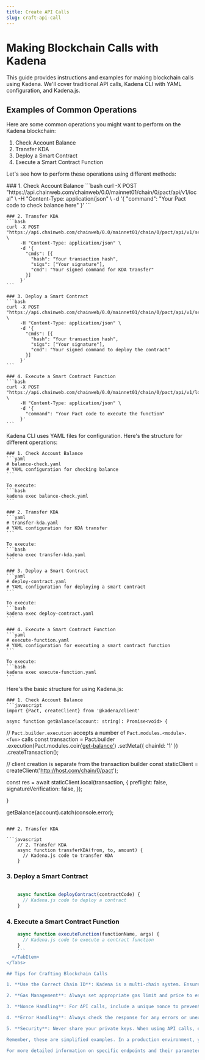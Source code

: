 ```yaml
---
title: Create API Calls
slug: craft-api-call
---
```


<head>
  <title>Making Blockchain Calls with Kadena</title>
  <meta name="description" content="A guide to crafting blockchain calls using Traditional API, Kadena CLI, and Kadena.js" />
</head>

# Making Blockchain Calls with Kadena

This guide provides instructions and examples for making blockchain calls using Kadena. We'll cover traditional API calls, Kadena CLI with YAML configuration, and Kadena.js.

## Examples of Common Operations

Here are some common operations you might want to perform on the Kadena blockchain:

1. Check Account Balance
2. Transfer KDA
3. Deploy a Smart Contract
4. Execute a Smart Contract Function

Let's see how to perform these operations using different methods:

<Tabs>
  <TabItem value="api" label="Traditional API" default>
    ### 1. Check Account Balance
    ```bash
    curl -X POST "https://api.chainweb.com/chainweb/0.0/mainnet01/chain/0/pact/api/v1/local" \
         -H "Content-Type: application/json" \
         -d '{
           "command": "Your Pact code to check balance here"
         }'
    ```

    ### 2. Transfer KDA
    ```bash
    curl -X POST "https://api.chainweb.com/chainweb/0.0/mainnet01/chain/0/pact/api/v1/send" \
         -H "Content-Type: application/json" \
         -d '{
           "cmds": [{
             "hash": "Your transaction hash",
             "sigs": ["Your signature"],
             "cmd": "Your signed command for KDA transfer"
           }]
         }'
    ```

    ### 3. Deploy a Smart Contract
    ```bash
    curl -X POST "https://api.chainweb.com/chainweb/0.0/mainnet01/chain/0/pact/api/v1/send" \
         -H "Content-Type: application/json" \
         -d '{
           "cmds": [{
             "hash": "Your transaction hash",
             "sigs": ["Your signature"],
             "cmd": "Your signed command to deploy the contract"
           }]
         }'
    ```

    ### 4. Execute a Smart Contract Function
    ```bash
    curl -X POST "https://api.chainweb.com/chainweb/0.0/mainnet01/chain/0/pact/api/v1/local" \
         -H "Content-Type: application/json" \
         -d '{
           "command": "Your Pact code to execute the function"
         }'
    ```
  </TabItem>
  
  <TabItem value="cli" label="Kadena CLI">
    Kadena CLI uses YAML files for configuration. Here's the structure for different operations:

    ### 1. Check Account Balance
    ```yaml
    # balance-check.yaml
    # YAML configuration for checking balance
    ```

    To execute:
    ```bash
    kadena exec balance-check.yaml
    ```

    ### 2. Transfer KDA
    ```yaml
    # transfer-kda.yaml
    # YAML configuration for KDA transfer
    ```

    To execute:
    ```bash
    kadena exec transfer-kda.yaml
    ```

    ### 3. Deploy a Smart Contract
    ```yaml
    # deploy-contract.yaml
    # YAML configuration for deploying a smart contract
    ```

    To execute:
    ```bash
    kadena exec deploy-contract.yaml
    ```

    ### 4. Execute a Smart Contract Function
    ```yaml
    # execute-function.yaml
    # YAML configuration for executing a smart contract function
    ```

    To execute:
    ```bash
    kadena exec execute-function.yaml
    ```
  </TabItem>
  
  <TabItem value="js" label="Kadena.js">
    Here's the basic structure for using Kadena.js:

    ### 1. Check Account Balance
    ```javascript
    import {Pact, createClient} from '@kadena/client'

    async function getBalance(account: string): Promise<void> {
  // `Pact.builder.execution` accepts a number of `Pact.modules.<module>.<fun>` calls
  const transaction = Pact.builder
    .execution(Pact.modules.coin['get-balance'](account))
    .setMeta({ chainId: '1' })
    .createTransaction();

  // client creation is separate from the transaction builder
  const staticClient = createClient('http://host.com/chain/0/pact');

  const res = await staticClient.local(transaction, {
    preflight: false,
    signatureVerification: false,
  });

}

getBalance(account).catch(console.error);
```

### 2. Transfer KDA

```javascript
    // 2. Transfer KDA
    async function transferKDA(from, to, amount) {
      // Kadena.js code to transfer KDA
    }
```
### 3. Deploy a Smart Contract
```javascript
    
    async function deployContract(contractCode) {
      // Kadena.js code to deploy a contract
    }
```

### 4. Execute a Smart Contract Function
```javascript
    async function executeFunction(functionName, args) {
      // Kadena.js code to execute a contract function
    }
    ```
  </TabItem>
</Tabs>

## Tips for Crafting Blockchain Calls

1. **Use the Correct Chain ID**: Kadena is a multi-chain system. Ensure you're using the correct chain ID for your transaction.

2. **Gas Management**: Always set appropriate gas limit and price to ensure your transaction is processed.

3. **Nonce Handling**: For API calls, include a unique nonce to prevent duplicate transactions.

4. **Error Handling**: Always check the response for any errors or unexpected results.

5. **Security**: Never share your private keys. When using API calls, ensure you're using a secure connection (https).

Remember, these are simplified examples. In a production environment, you'd need to handle signing, error checking, and other details more robustly.

For more detailed information on specific endpoints and their parameters, refer to our [API documentation](/pact-rest).